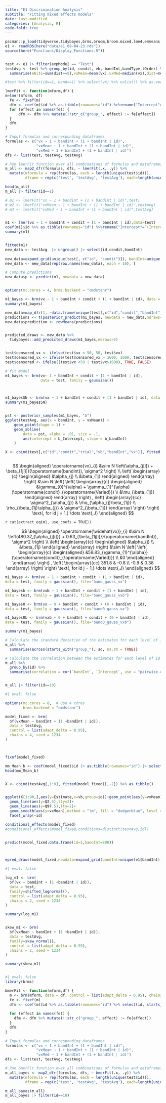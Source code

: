 ```yaml
---
title: "E1 Discrimination Analysis"
subtitle: "Fitting mixed effects models"
date: last-modified
categories: [Analysis, R]
code-fold: true
---
```


```r
pacman::p_load(tidyverse,tidybayes,brms,broom,broom.mixed,lme4,emmeans,here,knitr,kableExtra,gt,gghalves,patchwork,ggforce,ggdist,equatiomatic)
e1 <- readRDS(here("data/e1_08-04-23.rds"))
source(here("Functions/Display_Functions.R"))


test <- e1 |> filter(expMode2 == "Test") 
testAvg <- test %>% group_by(id, condit, vb, bandInt,bandType,tOrder) %>%
  summarise(nHits=sum(dist==0),vxMean=mean(vx),vxMed=median(vx),dist=mean(dist),sdist=mean(sdist),n=n(),Percent_Hit=nHits/n)

#test %>% filter(id==1, band==1) %>% select(vx) %>% unlist() %>% as.vector()

```

```r

lmerFit <- function(mform,df) {
m=lmer(mform, df)
  fe <- fixef(m)
  dfm <- coef(m)$id %>% as.tibble(rownames="id") %>%rename("Intercept"=`(Intercept)`)
  for (effect in names(fe)) {
      dfm <- dfm %>% mutate(!!str_c("group_", effect) := fe[effect])
  }
  dfm
}

# Input formulas and corresponding dataframes
formulas <- c("vx ~ 1 + bandInt + (1 + bandInt | id)", 
              "vxMean ~ 1 + bandInt + (1 + bandInt | id)", 
              "vxMed ~ 1 + bandInt + (1 + bandInt | id)")
dfs <- list(test, testAvg, testAvg)

# Run lmerFit function over all combinations of formulas and dataframes
m_all <- map2_dfr(formulas, dfs, ~ lmerFit(.x, .y)) %>%
  mutate(mformula = rep(formulas, each = length(unique(test$id))), 
         dframe = rep(c('test', 'testAvg', 'testAvg'), each=length(unique(test$id))))

head(m_all)
m_all |> filter(id==1)

# m1 <- lmerFit("vx ~ 1 + bandInt + (1 + bandInt | id)",test)
# m2 <- lmerFit("vxMean ~ 1 + bandInt + (1 + bandInt | id)",testAvg)
# m3 <- lmerFit("vxMed ~ 1 + bandInt + (1 + bandInt | id)",testAvg)


m1 <- lmer(vx ~ 1 + bandInt + condit + (1 + bandInt | id),data=test)
coef(m1)$id %>% as.tibble(rownames="id") %>%rename("Intercept"=`(Intercept)`)
summary(m1)


fitted(m1)
new_data <- testAvg  |> ungroup() |> select(id,condit,bandInt) 
  
new_data=expand_grid(unique(test[, c("id", "condit")]), bandInt=unique(test$bandInt))
new_data <- new_data[rep(row.names(new_data), each = 10), ]

# Compute predictions
new_data$p <- predict(m1, newdata = new_data)


options(mc.cores = 4, brms.backend = "cmdstanr")

m1_bayes <- brm(vx ~ 1 + bandInt + condit + (1 + bandInt | id), data = test, family = gaussian())
summary(m1_bayes)

new_data=map_dfr(1, ~data.frame(unique(test[,c("id","condit","bandInt")]))) |> dplyr::arrange(id,bandInt)
predictions <- t(posterior_predict(m1_bayes, newdata = new_data,ndraws=10))
new_data$prediction <- rowMeans(predictions)


predicted_draws <- new_data %>%
  tidybayes::add_predicted_draws(m1_bayes,ndraws=5)


test$censored_vx <- ifelse(test$vx < 50, 50, test$vx)
test$censored_vx <- ifelse(test$censored_vx > 1600, 1600, test$censored_vx)
test$censored <- ifelse((test$vx <50 | test$vx>1600), TRUE, FALSE)

# fit model
m1_bayes <- brm(vx~ 1 + bandInt + condit + (1 + bandInt | id), 
                data = test, family = gaussian())



m1_bayesSN <- brm(vx ~ 1 + bandInt + condit + (1 + bandInt | id), data = test, family = skew_normal(),chains = 4)
summary(m1_bayesSN)


pst <- posterior_samples(m1_bayes, "b")
ggplot(testAvg, aes(x = bandInt, y = vxMean)) +
    geom_point(shape = 1) +
    geom_abline(
        data = pst, alpha = .01, size = .1,
        aes(intercept = b_Intercept, slope = b_bandInt)
    )

X <- cbind(test[,c("id","condit","trial","vb","bandInt","vx")], fitted(m1_bayes)[,-2]) %>% as_tibble()



```

$$
\begin{aligned}
  \operatorname{vx}_{i}  &\sim N \left(\alpha_{j[i]} + \beta_{1j[i]}(\operatorname{bandInt}), \sigma^2 \right) \\    
\left(
  \begin{array}{c} 
    \begin{aligned}
      &\alpha_{j} \\
      &\beta_{1j}
    \end{aligned}
  \end{array}
\right)
  &\sim N \left(
\left(
  \begin{array}{c} 
    \begin{aligned}
      &\gamma_{0}^{\alpha} + \gamma_{1}^{\alpha}(\operatorname{condit}_{\operatorname{Varied}}) \\
      &\mu_{\beta_{1j}}
    \end{aligned}
  \end{array}
\right)
, 
\left(
  \begin{array}{cc}
     \sigma^2_{\alpha_{j}} & \rho_{\alpha_{j}\beta_{1j}} \\ 
     \rho_{\beta_{1j}\alpha_{j}} & \sigma^2_{\beta_{1j}}
  \end{array}
\right)
 \right)
    \text{, for id j = 1,} \dots \text{,J}
\end{aligned}
$$

`r cat(extract_eq(m1, use_coefs = TRUE))`

$$
\begin{aligned}
  \operatorname{\widehat{vx}}_{i}  &\sim N \left(480.37_{\alpha_{j[i]}} + 0.63_{\beta_{1j[i]}}(\operatorname{bandInt}), \sigma^2 \right) \\    
\left(
  \begin{array}{c} 
    \begin{aligned}
      &\alpha_{j} \\
      &\beta_{1j}
    \end{aligned}
  \end{array}
\right)
  &\sim N \left(
\left(
  \begin{array}{c} 
    \begin{aligned}
      &56.83_{\gamma_{1}^{\alpha}}(\operatorname{condit}_{\operatorname{Varied}}) \\
      &0
    \end{aligned}
  \end{array}
\right)
, 
\left(
  \begin{array}{cc}
     351.8 & -0.8 \\ 
     -0.8 & 0.38
  \end{array}
\right)
 \right)
    \text{, for id j = 1,} \dots \text{,J}
\end{aligned}
$$





```r
m1_bayes <- brm(vx ~ 1 + bandInt + condit + (1 + bandInt | id), 
data = test, family = gaussian(), file="band_gauss_vx")

m1_bayesb <- brm(vxb ~ 1 + bandInt + condit + (1 + bandInt | id), 
data = test, family = gaussian(), file="band_gauss_vxb")

m1_bayes0 <- brm(vx ~ 0 + bandInt + condit + (0 + bandInt | id), 
data = test, family = gaussian(), file="band0_gauss_vx")

m1_bayes0b <- brm(vxb ~ 0 + bandInt + condit + (0 + bandInt | id), 
data = test, family = gaussian(), file="band0_gauss_vxb")

summary(m1_bayes)

```

```r
# Calculate the standard deviation of the estimates for each level of id
m_all %>%
  summarise(across(starts_with("group_"), sd, na.rm = TRUE))

# Calculate the correlation between the estimates for each level of id
m_all %>%
  group_by(id) %>%
  summarise(correlation = cor(`bandInt`, `Intercept`, use = "pairwise.complete.obs"))


m_all |> filter(id==10)

```

```r
#| eval: false

options(mc.cores = 8,  # Use 4 cores
        brms.backend = "cmdstanr")

model_fixed <- brm(
  bf(vxMean ~ bandInt + (1 +bandInt | id)),
  data = testAvg,
  control = list(adapt_delta = 0.95),
  chains = 4, seed = 1234
)



fixef(model_fixed)

mm_Mean_b <- coef(model_fixed)$id |> as.tibble(rownames="id") |> select(id,starts_with("Estimate"))
head(mm_Mean_b)


X <- cbind(testAvg[,1:8], fitted(model_fixed)[,-2]) %>% as_tibble()


ggplot(X[1:90,],aes(y=Estimate,x=vb,group=id))+geom_point(aes(y=vxMean),shape=1)+
  geom_line(aes(y=Q2.5),lty=2)+
  geom_line(aes(y=Q97.5),lty=2)+
  geom_smooth(aes(y=vxMean),method = "lm", fill = "dodgerblue", level = .95)+
  facet_wrap(~id)

conditional_effects(model_fixed)
#conditional_effects(model_fixed,conditions=distinct(testAvg,id))


predict(model_fixed,data.frame(id=1,bandInt=800))



epred_draws(model_fixed,newdata=expand_grid(bandInt=unique(e1$bandInt),id=factor(e1$id,levels=unique(e1$id))),ndraws = 1)

```

```r
#| eval: false

log_m1 <- brm(
  bf(vx ~ bandInt + (1 +bandInt | id)),
  data = test,
  family=shifted_lognormal(),
  control = list(adapt_delta = 0.95),
  chains = 2, seed = 1234
)

summary(log_m1)


skew_m1 <- brm(
  bf(vxMean ~ bandInt + (1 +bandInt | id)),
  data = testAvg,
  family=skew_normal(),
  control = list(adapt_delta = 0.95),
  chains = 2, seed = 1234
)

summary(skew_m1)



```

```r
#| eval: false
library(brms)

bmerFit <- function(mform,df) {
  m <- brm(mform, data = df, control = list(adapt_delta = 0.95), chains = 1, seed = 1234)
  fe <- fixef(m)
  dfm <- coef(m)$id %>% as.tibble(rownames="id") %>% select(id, starts_with("Estimate"))
  
  for (effect in names(fe)) {
    dfm <- dfm %>% mutate(!!str_c("group_", effect) := fe[effect])
  }
  dfm
}

# Input formulas and corresponding dataframes
formulas <- c("vx ~ 1 + bandInt + (1 + bandInt | id)", 
              "vxMean ~ 1 + bandInt + (1 + bandInt | id)", 
              "vxMed ~ 1 + bandInt + (1 + bandInt | id)")
dfs <- list(test, testAvg, testAvg)

# Run bmerFit function over all combinations of formulas and dataframes
m_all_bayes <- map2_dfr(formulas, dfs, ~ bmerFit(.x, .y)) %>%
  mutate(mformula = rep(formulas, each = length(unique(test$id))), 
         dframe = rep(c('test', 'testAvg', 'testAvg'), each=length(unique(test$id))))

m_all_bayes(m_all)
m_all_bayes |> filter(id==10)

```

```r


```
